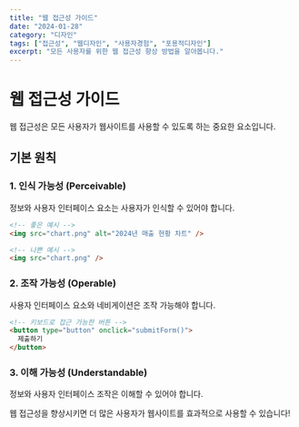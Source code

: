 ```yaml
---
title: "웹 접근성 가이드"
date: "2024-01-28"
category: "디자인"
tags: ["접근성", "웹디자인", "사용자경험", "포용적디자인"]
excerpt: "모든 사용자를 위한 웹 접근성 향상 방법을 알아봅니다."
---
```


# 웹 접근성 가이드

웹 접근성은 모든 사용자가 웹사이트를 사용할 수 있도록 하는 중요한 요소입니다.

## 기본 원칙

### 1. 인식 가능성 (Perceivable)

정보와 사용자 인터페이스 요소는 사용자가 인식할 수 있어야 합니다.

```html
<!-- 좋은 예시 -->
<img src="chart.png" alt="2024년 매출 현황 차트" />

<!-- 나쁜 예시 -->
<img src="chart.png" />
```

### 2. 조작 가능성 (Operable)

사용자 인터페이스 요소와 네비게이션은 조작 가능해야 합니다.

```html
<!-- 키보드로 접근 가능한 버튼 -->
<button type="button" onclick="submitForm()">
  제출하기
</button>
```

### 3. 이해 가능성 (Understandable)

정보와 사용자 인터페이스 조작은 이해할 수 있어야 합니다.

웹 접근성을 향상시키면 더 많은 사용자가 웹사이트를 효과적으로 사용할 수 있습니다!
